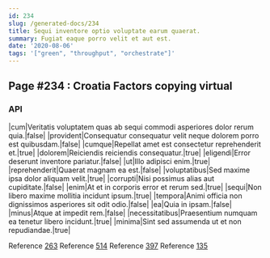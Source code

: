 ```yaml
---
id: 234
slug: /generated-docs/234
title: Sequi inventore optio voluptate earum quaerat.
summary: Fugiat eaque porro velit et aut est.
date: '2020-08-06'
tags: '["green", "throughput", "orchestrate"]'
---
```


## Page #234 : Croatia Factors copying virtual
### API

|cum|Veritatis voluptatem quas ab sequi commodi asperiores dolor rerum quia.|false|
|provident|Consequatur consequatur velit neque dolorem porro est quibusdam.|false|
|cumque|Repellat amet est consectetur reprehenderit et.|true|
|dolorem|Reiciendis reiciendis consequatur.|true|
|eligendi|Error deserunt inventore pariatur.|false|
|ut|Illo adipisci enim.|true|
|reprehenderit|Quaerat magnam ea est.|false|
|voluptatibus|Sed maxime ipsa dolor aliquam velit.|true|
|corrupti|Nisi possimus alias aut cupiditate.|false|
|enim|At et in corporis error et rerum sed.|true|
|sequi|Non libero maxime mollitia incidunt ipsum.|true|
|tempora|Animi officia non dignissimos asperiores sit odit odio.|false|
|ea|Quia in ipsam.|false|
|minus|Atque at impedit rem.|false|
|necessitatibus|Praesentium numquam ea tenetur libero incidunt.|true|
|minima|Sint sed assumenda ut et non repudiandae.|true|

Reference [263](/263)
Reference [514](/514)
Reference [397](/397)
Reference [135](/135)



